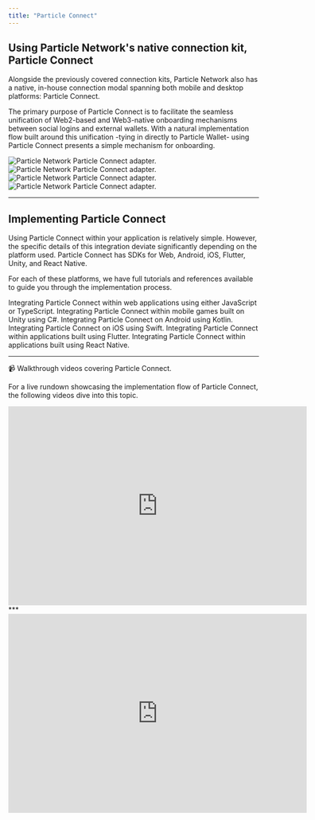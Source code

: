 ```yaml
---
title: "Particle Connect"
---
```


## Using Particle Network's native connection kit, Particle Connect

Alongside the previously covered connection kits, Particle Network also has a native, in-house connection modal spanning both mobile and desktop platforms: Particle Connect. 

The primary purpose of Particle Connect is to facilitate the seamless unification of Web2-based and Web3-native onboarding mechanisms between social logins and external wallets. With a natural implementation flow built around this unification -tying in directly to Particle Wallet- using Particle Connect presents a simple mechanism for onboarding.

<div style={{ display: 'flex', justifyContent: 'space-between' }}>
  <div>
    <img className="block h-64 dark:hidden" src="/guides/quickstart/connection-kits/images/particle-connect.png" alt="Particle Network Particle Connect adapter." />
    <img className="hidden h-64 dark:block" src="/guides/quickstart/connection-kits/images/particle-connect.png" alt="Particle Network Particle Connect adapter." />
  </div>
  <div>
    <img className="block h-64 dark:hidden" src="/guides/quickstart/connection-kits/images/mobile-connect.png" alt="Particle Network Particle Connect adapter." />
    <img className="hidden h-64 dark:block" src="/guides/quickstart/connection-kits/images/mobile-connect.png" alt="Particle Network Particle Connect adapter." />
  </div>
</div>

***

## Implementing Particle Connect

Using Particle Connect within your application is relatively simple. However, the specific details of this integration deviate significantly depending on the platform used. Particle Connect has SDKs for Web, Android, iOS, Flutter, Unity, and React Native.

For each of these platforms, we have full tutorials and references available to guide you through the implementation process.

<CardGroup cols={2}>
  <Card title="Web SDK" href="https://particlenetwork.readme.io/reference/connect-web">
    Integrating Particle Connect within web applications using either JavaScript or TypeScript.
  </Card>
  <Card title="Unity (Mobile) SDK" href="https://particlenetwork.readme.io/reference/unity-c-2">
    Integrating Particle Connect within mobile games built on Unity using C#.
  </Card>
   <Card title="Android SDK" href="https://particlenetwork.readme.io/reference/android-kotlin">
    Integrating Particle Connect on Android using Kotlin.
  </Card>
    <Card title="iOS SDK" href="https://particlenetwork.readme.io/reference/ios-swift">
    Integrating Particle Connect on iOS using Swift.
  </Card>
     <Card title="Flutter SDK" href="https://particlenetwork.readme.io/reference/flutter-dart-1">
    Integrating Particle Connect within applications built using Flutter.
  </Card>
    <Card title="React Native SDK" href="https://particlenetwork.readme.io/reference/react-native-javascript-1">
    Integrating Particle Connect within applications built using React Native.
  </Card>
</CardGroup>

***

<Note>
<p>📹 Walkthrough videos covering Particle Connect.</p>
<p>For a live rundown showcasing the implementation flow of Particle Connect, the following videos dive into this topic.</p>
</Note>

<Frame>
<iframe 
width="600"
height="400" 
src="https://www.youtube.com/embed/D_TWcooeIf4" 
title="Integrating Social Logins with Solana Wallet-Adapter in Just 2 Lines of Code: Particle Network Demo" 
alt="Integrating Social Logins with Solana Wallet-Adapter in Just 2 Lines of Code: Particle Network Demos"
frameborder="0"
allow="accelerometer; autoplay; clipboard-write; encrypted-media; gyroscope; picture-in-picture"
allowfullscreen
></iframe>
</Frame>
***
<Frame>
<iframe 
width="600"
height="400" 
src="https://www.youtube.com/embed/PIorEfDWRiE" 
title="Supercharge Onboarding with Particle Network: Seamless Integration Guide" 
alt="Supercharge Onboarding with Particle Network: Seamless Integration Guide"
frameborder="0"
allow="accelerometer; autoplay; clipboard-write; encrypted-media; gyroscope; picture-in-picture"
allowfullscreen
></iframe></Frame>